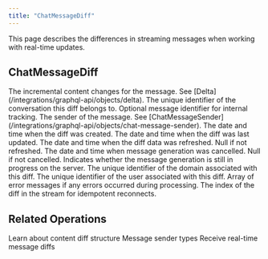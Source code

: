 ```yaml
---
title: "ChatMessageDiff"
---
```


This page describes the differences in streaming messages when working with real-time updates.

## ChatMessageDiff

<ParamField path="bodyDiff" type="Delta!" required>
  The incremental content changes for the message. See [Delta](/integrations/graphql-api/objects/delta).
</ParamField>

<ParamField path="conversationId" type="String!" required>
  The unique identifier of the conversation this diff belongs to.
</ParamField>

<ParamField path="messageId" type="String">
  Optional message identifier for internal tracking.
</ParamField>

<ParamField path="sender" type="ChatMessageSender!" required>
  The sender of the message. See [ChatMessageSender](/integrations/graphql-api/objects/chat-message-sender).
</ParamField>

<ParamField path="createdAt" type="DateTime!" required>
  The date and time when the diff was created.
</ParamField>

<ParamField path="updatedAt" type="DateTime!" required>
  The date and time when the diff was last updated.
</ParamField>

<ParamField path="dataRefreshedAt" type="DateTime">
  The date and time when the diff data was refreshed. Null if not refreshed.
</ParamField>

<ParamField path="cancelledAt" type="DateTime">
  The date and time when message generation was cancelled. Null if not cancelled.
</ParamField>

<ParamField path="inProgress" type="Boolean!" required>
  Indicates whether the message generation is still in progress on the server.
</ParamField>

<ParamField path="domainId" type="String">
  The unique identifier of the domain associated with this diff.
</ParamField>

<ParamField path="userId" type="String">
  The unique identifier of the user associated with this diff.
</ParamField>

<ParamField path="errorStrings" type="[String!]">
  Array of error messages if any errors occurred during processing.
</ParamField>

<ParamField path="diffIndex" type="Int!" required>
  The index of the diff in the stream for idempotent reconnects.
</ParamField>

## Related Operations

<CardGroup cols={2}>
  <Card title="Delta Schema" icon="layer-group" href="/integrations/graphql-api/objects/delta">
    Learn about content diff structure
  </Card>
  <Card title="ChatMessageSender Enum" icon="user" href="/integrations/graphql-api/objects/chat-message-sender">
    Message sender types
  </Card>
  <Card title="Subscribe Conversation" icon="wifi" href="/integrations/graphql-api/subscriptions/subscribe-conversation">
    Receive real-time message diffs
  </Card>
</CardGroup>
